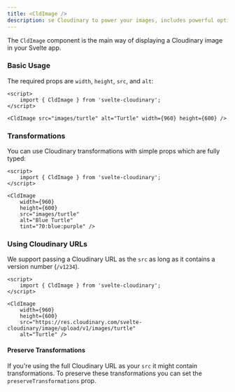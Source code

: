 ```yaml
---
title: <CldImage />
description: se Cloudinary to power your images, includes powerful options for resizing, transformations, generative AI, and more.
---
```



The `CldImage` component is the main way of displaying a Cloudinary image in your Svelte app.

### Basic Usage

The required props are `width`, `height`, `src`, and `alt`:

<CldImage src="images/turtle" alt="Turtle" width={960} height={600} />

```svelte
<script>
	import { CldImage } from 'svelte-cloudinary';
</script>

<CldImage src="images/turtle" alt="Turtle" width={960} height={600} />
```

### Transformations

You can use Cloudinary transformations with simple props which are fully typed:

<CldImage
	width={960}
	height={600}
	src="images/turtle"
	alt="Blue Turtle"
	tint="70:blue:purple"
/>

```svelte
<script>
	import { CldImage } from 'svelte-cloudinary';
</script>

<CldImage
	width={960}
	height={600}
	src="images/turtle"
	alt="Blue Turtle"
	tint="70:blue:purple" />
```

### Using Cloudinary URLs

We support passing a Cloudinary URL as the `src` as long as it contains a version number (`/v1234`).

```svelte
<script>
	import { CldImage } from 'svelte-cloudinary';
</script>

<CldImage
	width={960}
	height={600}
	src="https://res.cloudinary.com/svelte-cloudinary/image/upload/v1/images/turtle"
	alt="Turtle" />
```

#### Preserve Transformations

If you're using the full Cloudinary URL as your `src` it might contain transformations. To preserve these transformations you can set the `preserveTransformations` prop.
